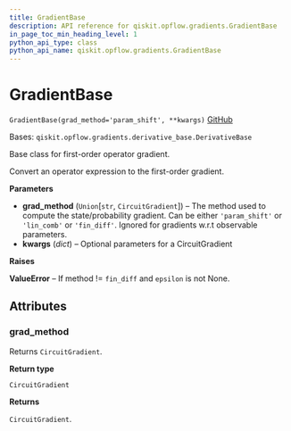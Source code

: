 ```yaml
---
title: GradientBase
description: API reference for qiskit.opflow.gradients.GradientBase
in_page_toc_min_heading_level: 1
python_api_type: class
python_api_name: qiskit.opflow.gradients.GradientBase
---
```


# GradientBase

<span id="qiskit.opflow.gradients.GradientBase" />

`GradientBase(grad_method='param_shift', **kwargs)` [GitHub](https://github.com/qiskit/qiskit/tree/stable/0.20/qiskit/opflow/gradients/gradient_base.py "view source code")

Bases: `qiskit.opflow.gradients.derivative_base.DerivativeBase`

Base class for first-order operator gradient.

Convert an operator expression to the first-order gradient.

**Parameters**

*   **grad\_method** (`Union`\[`str`, `CircuitGradient`]) – The method used to compute the state/probability gradient. Can be either `'param_shift'` or `'lin_comb'` or `'fin_diff'`. Ignored for gradients w\.r.t observable parameters.
*   **kwargs** (*dict*) – Optional parameters for a CircuitGradient

**Raises**

**ValueError** – If method != `fin_diff` and `epsilon` is not None.

## Attributes

<span id="qiskit.opflow.gradients.GradientBase.grad_method" />

### grad\_method

Returns `CircuitGradient`.

**Return type**

`CircuitGradient`

**Returns**

`CircuitGradient`.

